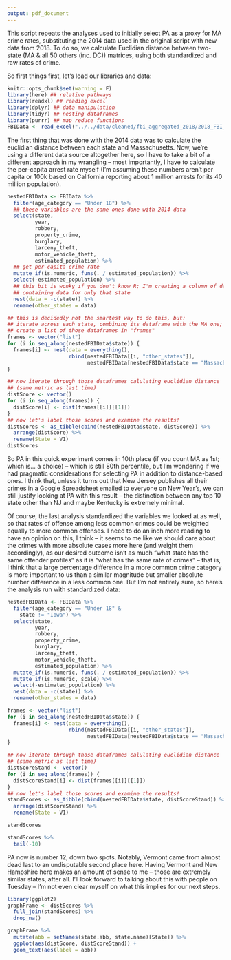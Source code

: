 ```yaml
---
output: pdf_document
---
```

This script repeats the analyses used to initially select PA as a proxy for MA crime rates, substituting the 2014 data used in the original script with new data from 2018. To do so, we calculate Euclidian distance between two-state (MA & all 50 others (inc. DC)) matrices, using both standardized and raw rates of crime.

So first things first, let's load our libraries and data:
```r
knitr::opts_chunk$set(warning = F)
library(here) ## relative pathways
library(readxl) ## reading excel
library(dplyr) ## data manipulation
library(tidyr) ## nesting dataframes
library(purrr) ## map reduce functions
FBIData <- read_excel("../../data/cleaned/fbi_aggregated_2018/2018_FBI_aggregate_crime_data.xlsx")
```

The first thing that was done with the 2014 data was to calculate the euclidian distance between each state and Massachusetts. Now, we're using a different data source altogether here, so I have to take a bit of a different approach in my wrangling -- most importantly, I have to calculate the per-capita arrest rate myself (I'm assuming these numbers aren't per capita or 100k based on California reporting about 1 million arrests for its 40 million population).
```r
nestedFBIData <- FBIData %>%
  filter(age_category == "Under 18") %>%
  ## these variables are the same ones done with 2014 data
  select(state, 
         year, 
         robbery, 
         property_crime, 
         burglary, 
         larceny_theft, 
         motor_vehicle_theft, 
         estimated_population) %>%
  ## get per-capita crime rate
  mutate_if(is.numeric, funs(. / estimated_population)) %>%
  select(-estimated_population) %>%
  ## this bit is wonky if you don't know R; I'm creating a column of dataframes
  ## containing data for only that state
  nest(data = -c(state)) %>%
  rename(other_states = data)

## this is decidedly not the smartest way to do this, but:
## iterate across each state, combining its dataframe with the MA one;
## create a list of those dataframes in "frames"
frames <- vector("list")
for (i in seq_along(nestedFBIData$state)) {
  frames[i] <- nest(data = everything(), 
                    rbind(nestedFBIData[[i, "other_states"]], 
                          nestedFBIData[nestedFBIData$state == "Massachusetts", ][[2]][[1]]))
}

## now iterate through those dataframes calulating euclidian distance
## (same metric as last time)
distScore <- vector()
for (i in seq_along(frames)) {
  distScore[i] <- dist(frames[[i]][[1]])
}
## now let's label those scores and examine the results!
distScores <- as_tibble(cbind(nestedFBIData$state, distScore)) %>%
  arrange(distScore) %>%
  rename(State = V1)
distScores
```

So PA in this quick experiment comes in 10th place (if you count MA as 1st; which is... a choice) -- which is still 80th percentile, but I'm wondering if we had pragmatic considerations for selecting PA in addition to distance-based ones. I think that, unless it turns out that New Jersey publishes all their crimes in a Google Spreadsheet emailed to everyone on New Year's, we can still justify looking at PA with this result -- the distinction between any top 10 state other than NJ and maybe Kentucky is extremely minimal.

Of course, the last analysis standardized the variables we looked at as well, so that rates of offense among less common crimes could be weighted equally to more common offenses. I need to do an inch more reading to have an opinion on this, I think -- it seems to me like we should care about the crimes with more absolute cases more here (and weight them accordingly), as our desired outcome isn't as much "what state has the same offender profiles" as it is "what has the same rate of crimes" -- that is, I think that a large percentage difference in a more common crime category is more important to us than a similar magnitude but smaller absolute number difference in a less common one. But I'm not entirely sure, so here's the analysis run with standardized data:
```r
nestedFBIData <- FBIData %>%
  filter(age_category == "Under 18" &
    state != "Iowa") %>%
  select(state, 
         year, 
         robbery, 
         property_crime, 
         burglary, 
         larceny_theft, 
         motor_vehicle_theft, 
         estimated_population) %>%
  mutate_if(is.numeric, funs(. / estimated_population)) %>%
  mutate_if(is.numeric, scale) %>%
  select(-estimated_population) %>%
  nest(data = -c(state)) %>%
  rename(other_states = data)

frames <- vector("list")
for (i in seq_along(nestedFBIData$state)) {
  frames[i] <- nest(data = everything(), 
                    rbind(nestedFBIData[[i, "other_states"]], 
                          nestedFBIData[nestedFBIData$state == "Massachusetts", ][[2]][[1]]))
}

## now iterate through those dataframes calulating euclidian distance
## (same metric as last time)
distScoreStand <- vector()
for (i in seq_along(frames)) {
  distScoreStand[i] <- dist(frames[[i]][[1]])
}
## now let's label those scores and examine the results!
standScores <- as_tibble(cbind(nestedFBIData$state, distScoreStand)) %>%
  arrange(distScoreStand) %>%
  rename(State = V1)

standScores

standScores %>%
  tail(-10)
```

PA now is number 12, down two spots. Notably, Vermont came from almost dead last to an undisputable second place here. Having Vermont and New Hampshire here makes an amount of sense to me -- those are extremely similar states, after all. I'll look forward to talking about this with people on Tuesday -- I'm not even clear myself on what this implies for our next steps.

```r
library(ggplot2)
graphFrame <- distScores %>%
  full_join(standScores) %>%
  drop_na()

graphFrame %>%
  mutate(abb = setNames(state.abb, state.name)[State]) %>%
  ggplot(aes(distScore, distScoreStand)) + 
  geom_text(aes(label = abb))
```
